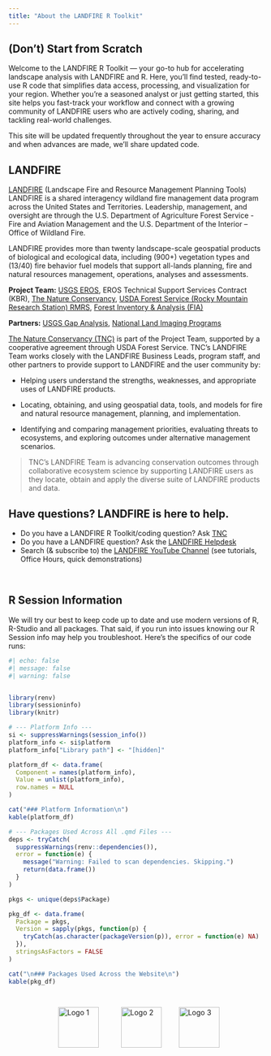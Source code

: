 ```yaml
---
title: "About the LANDFIRE R Toolkit"
---
```


## (Don't) Start from Scratch

Welcome to the LANDFIRE R Toolkit — your go-to hub for accelerating landscape analysis with LANDFIRE and R. Here, you'll find tested, ready-to-use R code that simplifies data access, processing, and visualization for your region. Whether you're a seasoned analyst or just getting started, this site helps you fast-track your workflow and connect with a growing community of LANDFIRE users who are actively coding, sharing, and tackling real-world challenges.

This site will be updated frequently throughout the year to ensure accuracy and when advances are made, we'll share updated code. 

## LANDFIRE

[LANDFIRE](https://landfire.gov){target="blank"} (Landscape Fire and Resource Management Planning Tools) LANDFIRE is a shared interagency wildland fire management data program across the United States and Territories. Leadership, management, and oversight are through the U.S. Department of Agriculture Forest Service - Fire and Aviation Management and the U.S. Department of the Interior – Office of Wildland Fire. 

LANDFIRE provides more than twenty landscape-scale geospatial products of biological and ecological data, including (900+) vegetation types and (13/40) fire behavior fuel models that support all-lands planning, fire and natural resources management, operations, analyses and assessments.  

**Project Team:** [USGS EROS](https://www.usgs.gov/centers/eros){target="blank"}, EROS Technical Support Services Contract (KBR), [The Nature Conservancy](https://www.nature.org/en-us/){target="blank"}, [USDA Forest Service (Rocky Mountain Research Station) RMRS](https://research.fs.usda.gov/rmrs){target="blank"}, [Forest Inventory & Analysis (FIA)](https://research.fs.usda.gov/programs/fia){target="blank"} 

**Partners:** [USGS Gap Analysis](https://www.usgs.gov/programs/gap-analysis-project){target="blank"}, [National Land Imaging Programs](https://www.usgs.gov/programs/national-land-imaging-program){target="blank"} 

[The Nature Conservancy (TNC)](https://landfire.gov/about-landfire/lf-team){target="blank"} is part of the Project Team, supported by a cooperative agreement through USDA Forest Service. TNC’s LANDFIRE Team works closely with the LANDFIRE Business Leads, program staff, and other partners to provide support to LANDFIRE and the user community by: 

* Helping users understand the strengths, weaknesses, and appropriate uses of LANDFIRE products. 

* Locating, obtaining, and using geospatial data, tools, and models for fire and natural resource management, planning, and implementation. 

* Identifying and comparing management priorities, evaluating threats to ecosystems, and exploring outcomes under alternative management scenarios. 


> TNC’s LANDFIRE Team is advancing conservation outcomes through collaborative ecosystem science by supporting LANDFIRE users as they locate, obtain and apply the diverse suite of LANDFIRE products and data.



## Have questions? LANDFIRE is here to help. 

- Do you have a LANDFIRE R Toolkit/coding question? Ask [TNC](mailto:landfire@tnc.org){target="blank"} 
- Do you have a LANDFIRE question? Ask the [LANDFIRE Helpdesk](mailto:helpdesk@landfire.gov){target="blank"} 
- Search (& subscribe to) the [LANDFIRE YouTube Channel](https://www.youtube.com/@LANDFIREvideo){target="blank} (see tutorials, Office Hours, quick demonstrations) 

<br>

## R Session Information

We will try our best to keep code up to date and use modern versions of R, R-Studio and all packages.  That said, if you run into issues knowing our R Session info may help you troubleshoot.  Here's the specifics of our code runs:

```r
#| echo: false
#| message: false
#| warning: false


library(renv)
library(sessioninfo)
library(knitr)

# --- Platform Info ---
si <- suppressWarnings(session_info())
platform_info <- si$platform
platform_info["Library path"] <- "[hidden]"

platform_df <- data.frame(
  Component = names(platform_info),
  Value = unlist(platform_info),
  row.names = NULL
)

cat("### Platform Information\n")
kable(platform_df)

# --- Packages Used Across All .qmd Files ---
deps <- tryCatch(
  suppressWarnings(renv::dependencies()),
  error = function(e) {
    message("Warning: Failed to scan dependencies. Skipping.")
    return(data.frame())
  }
)

pkgs <- unique(deps$Package)

pkg_df <- data.frame(
  Package = pkgs,
  Version = sapply(pkgs, function(p) {
    tryCatch(as.character(packageVersion(p)), error = function(e) NA)
  }),
  stringsAsFactors = FALSE
)

cat("\n### Packages Used Across the Website\n")
kable(pkg_df)

```




::: {.logo-row style="display: flex; justify-content: space-around; align-items: center; margin-top: 2em;"}

<img src="assets/doi.png" alt="Logo 1" style="height: 80px; margin: 0 20px;" />
<img src="assets/usfs.png" alt="Logo 2" style="height: 80px; margin: 0 20px;" />
<img src="assets/LANDFIRE.png" alt="Logo 3" style="height: 80px; margin: 0 10px;"/>

:::